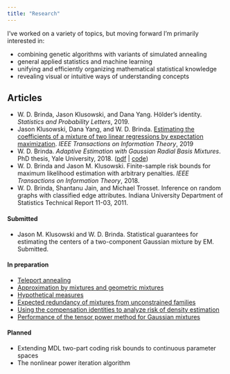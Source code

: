 ```yaml
---
title: "Research"
---
```



I've worked on a variety of topics, but moving forward I'm primarily interested in:

- combining genetic algorithms with variants of simulated annealing
- general applied statistics and machine learning
- unifying and efficiently organizing mathematical statistical knowledge
- revealing visual or intuitive ways of understanding concepts


## Articles

- W. D. Brinda, Jason Klusowski, and Dana Yang. H&ouml;lder's identity. *Statistics and Probability Letters*, 2019.
- Jason Klusowski, Dana Yang, and W. D. Brinda. [Estimating the coefficients of a mixture of two linear regressions by expectation maximization](http://arxiv.org/pdf/1608.02280.pdf). *IEEE Transactions on Information Theory*, 2019
- W. D. Brinda. *Adaptive Estimation with Gaussian Radial Basis Mixtures*. PhD thesis, Yale University, 2018. ([pdf](static/papers/adaptive-estimation-with-gaussian-radial-basis-mixtures.pdf) | [code](static/papers/adaptive-estimation-with-gaussian-radial-basis-mixtures-code.zip))
- W. D. Brinda and Jason M. Klusowski. Finite-sample risk bounds for maximum likelihood estimation with arbitrary penalties. *IEEE Transactions on Information Theory*, 2018.
- W. D. Brinda, Shantanu Jain, and Michael Trosset. Inference on random graphs with classified edge attributes. Indiana University Department of Statistics Technical Report 11-03, 2011.


#### Submitted

- Jason M. Klusowski and W. D. Brinda. Statistical guarantees for estimating the centers of a two-component Gaussian mixture by EM. Submitted.

#### In preparation

- [Teleport annealing](static/papers/teleport-annealing.pdf)
- [Approximation by mixtures and geometric mixtures](static/papers/approximation-by-mixtures-and-geometric-mixtures.pdf)
- [Hypothetical measures](static/papers/hypothetical-measures.pdf)
- [Expected redundancy of mixtures from unconstrained families](static/papers/expected-redundancy-of-mixtures-from-unconstrained-families.pdf)
- [Using the compensation identities to analyze risk of density estimation](static/papers/using-the-compensation-identities-to-analyze-risk-of-density-estimation.pdf)
- [Performance of the tensor power method for Gaussian mixtures](static/papers/performance-of-the-tensor-power-method-for-gaussian-mixtures.pdf)


#### Planned

- Extending MDL two-part coding risk bounds to continuous parameter spaces
- The nonlinear power iteration algorithm

